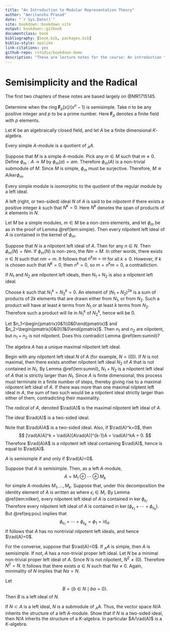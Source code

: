 ```yaml
--- 
title: "An Introduction to Modular Representation Theory"
author: "Amritanshu Prasad"
date: "`r Sys.Date()`"
site: bookdown::bookdown_site
output: bookdown::gitbook
documentclass: book
bibliography: [book.bib, packages.bib]
biblio-style: apalike
link-citations: yes
github-repo: rstudio/bookdown-demo
description: "These are lecture notes for the course: An introduction to modular representation theory, taught at the AIS, representation theory, held at CMI in June 2022."
---
```

# Semisimplicity and the Radical
$\DeclareMathOperator*{\End}{End}$
$\DeclareMathOperator*{\rad}{rad}$

::: {.remark}
The first two chapters of these notes are based largely on @MR1715145.
:::
::: {.exercise}
Determine when the ring $\mathbf{F}_p[x]/(x^n-1)$ is semisimple.
Take $n$ to be any positive integer and $p$ to be a prime number.
Here $\mathbf{F}_p$ denotes a finite field with $p$ elements.
:::

Let $K$ be an algebraically closed field, and let $A$ be a finite dimensional $K$-algebra.

::: {.lemma #simple}
Every simple $A$-module is a quotient of ${}_AA$.
:::
::: {.proof}
Suppose that $M$ is a simple $A$-module.
Pick any $m\in M$ such that $m\neq 0$.
Define $\phi_m:A\to M$ by $\phi_m(a)=am$.
Therefore $\phi_m(A)$ is a non-trivial submodule of $M$.
Since $M$ is simple, $\phi_m$ must be surjective.
Therefore, $M\cong A/\mathrm{ker}\phi_m$.
:::
::: {.corollary}
Every simple module is isomorphic to the quotient of the regular module by a left ideal.
:::
::: {.definition}
A left (right, or two-sided) ideal $N$ of $A$ is said to be *nilpotent* if there exists a positive integer $k$ such that $N^k=0$.
Here $N^k$ denotes the span of products of $k$ elements in $N$.
:::
::: {.lemma #nilker}
Let $M$ be a simple modules, $m\in M$ be a non-zero elements, and let $\phi_m$ be as in the proof of Lemma \@ref(lem:simple).
Then every nilpotent left ideal of $A$ is contained in the kernel of $\phi_m$.
:::
::: {proof}
Suppose that $N$ is a nilpotent left ideal of $A$.
Then for any $n\in N$.
Then $\phi_m(N)=Nm$.
If $\phi_m(N)$ is non-zero, the $Nm=M$.
In other words, there exists $n\in N$ such that $nm=m$.
It follows that $n^km=m$ for all $k\geq 0$.
However, if $k$ is chosen such that $N^k=0$, then $n^k=0$, so $m=n^km=0$, a contradiction.
:::
::: {.lemma #sumnil}
If $N_1$ and $N_2$ are nilpotent left ideals, then $N_1+N_2$ is also a nilpotent left ideal.
:::
::: {proof}
Choose $k$ such that $N_1^k=N_2^k=0$.
An element of $(N_1+N_2)^{2k}$ is a sum of products of $2k$ elements that are drawn either from $N_1$, or from $N_2$.
Such a product will have at least $k$ terms from $N_1$ or at least $k$ terms from $N_2$.
Therefore such a product will lie in $N_1^k$ of $N_2^k$, hence will be $0$.
:::
::: {.exercise}
Let $n_1=\begin{pmatrix}0&1\\0&0\end{pmatrix}$ and $n_2=\begin{pmatrix}0&0\\1&0\end{pmatrix}$.
Then $n_1$ and $n_2$ are nilpotent, but $n_1+n_2$ is not nilpotent.
Does this contradict Lemma \@ref(lem:sumnil)?
:::
::: {.corollary}
The algebra $A$ has a unique maximal nilpotent left ideal.
:::
::: {.proof}
Begin with any nilpotent left ideal $N$ of $A$ (for example, $N=(0)$).
If $N$ is not maximal, then there exists another nilpotent left ideal $N_2$ of $A$ that is not contained in $N_1$.
By Lemma \@ref(lem:sumnil), $N_1+N_2$ is a nilpotent left ideal of $A$ that is strictly larger than $N_1$.
Since $A$ is finite dimensional, this process must terminate in a finite number of steps, thereby giving rise to a maximal nilpotent left ideal of $A$.
If there was more than one maximal nilptent left ideal in $A$, the sum of two such would be a nilpotent ideal strictly larger than either of them, contradicting their maximality.
:::
::: {.definition}
The *radical* of $A$, denoted $\rad(A)$ is the maximal nilpotent left ideal of $A$.
:::
::: {.proposition}
The ideal $\rad(A)$ is a two-sided ideal.
:::
::: {.proof}
Note that $\rad(A)A$ is a two-sided ideal.
Also, if $\rad(A)^k=0$, then
$$
[\rad(A)A]^k = \rad(A)[A\rad(A)]^{k-1}A = \rad(A)^kA = 0.
$$
Therefore $\rad(A)A$ is a nilpotent left ideal containing $\rad(A)$, hence is equal to $\rad(A)$.
:::
::: {.theorem}
$A$ is semisimple if and only if $\rad(A)=0$.
:::
::: {.proof}
Suppose that $A$ is semisimple.
Then, as a left $A$-module,
$$
A = M_1\oplus \dotsb \oplus M_k
$$
for simple $A$-modules $M_1,\dotsc,M_k$.
Suppose that, under this decomposition the identity element of $A$ is written as
\begin{equation}
(\#eq:pou)
1 = \epsilon_1 + \dotsb + \epsilon_k,
\end{equation}
where $\epsilon_i\in M_i$.
By Lemma \@ref(lem:nilker), every nilpotent left ideal of $A$ is contained in $\ker \phi_{\epsilon_i}$.
Therefore every nilpotent left ideal of $A$ is contained in $\ker(\phi_{\epsilon_1}+\dotsb + \phi_{\epsilon_k})$.
But \@ref(eq:pou) implies that
$$
\phi_{\epsilon_1}+\dotsb + \phi_{\epsilon_k} = \phi_1 = \mathrm{id}_A.
$$
If follows that $A$ has no nontrivial nilpotent left ideals, and hence $\rad(A)=0$.

For the converse, suppose that $\rad(A)=0$.
If ${}_AA$ is simple, then $A$ is semisimple.
If not, $A$ has a non-trivial proper left ideal.
Let $N$ be a minimal non-trivial proper left ideal of $A$.
Since $N$ is not nilpotent, $N^2\neq (0)$.
Therefore $N^2=N$.
It follows that there exists $a\in N$ such that $Na\neq 0$.
Again, minimality of $N$ implies that $Na=N$.

Let
$$
B = \{b\in N\mid ba= 0\}.
$$
Then $B$ is a left ideal of $N$.
:::
::: {.exercise}
If $N\subset A$ is a left ideal, $N$ is a submodule of ${}_AA$.
Thus, the vector space $N/A$ inherits the structure of a left $A$-module.
Show that if $N$ is a two-sided ideal, then $N/A$ inherits the structure of a $K$-algebra.
In particular $A/\rad(A)$ is a $K$-algebra.
:::

